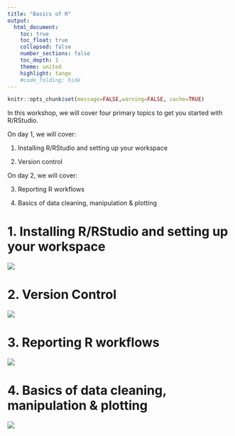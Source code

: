 ```yaml
---
title: "Basics of R"
output:
  html_document:
    toc: true
    toc_float: true
    collapsed: false
    number_sections: false
    toc_depth: 1
    theme: united
    highlight: tango
    #code_folding: hide
---
```


```r
knitr::opts_chunk$set(message=FALSE,warning=FALSE, cache=TRUE)
```

In this workshop, we will cover four primary topics to get you started with R/RStudio. 

On day 1, we will cover:

1. Installing R/RStudio and setting up your workspace

2. Version control

On day 2, we will cover: 

3. Reporting R workflows

4. Basics of data cleaning, manipulation & plotting

# 1. Installing R/RStudio and setting up your workspace

![](images/R Studio Workspace.jpeg)

# 2. Version Control

![](images/GitHub_logo.png)

# 3. Reporting R workflows

![](images/rmarkdown_hex.png)

# 4. Basics of data cleaning, manipulation & plotting

![](images/tidyverse_hex.png)

